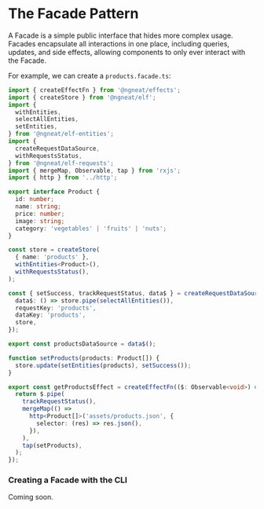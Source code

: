 # The Facade Pattern

A Facade is a simple public interface that hides more complex usage. Facades encapsulate all interactions in one place, including queries, updates, and side effects, allowing components to only ever interact with the Facade.

For example, we can create a `products.facade.ts`:

```ts title="products.facade.ts"
import { createEffectFn } from '@ngneat/effects';
import { createStore } from '@ngneat/elf';
import {
  withEntities,
  selectAllEntities,
  setEntities,
} from '@ngneat/elf-entities';
import {
  createRequestDataSource,
  withRequestsStatus,
} from '@ngneat/elf-requests';
import { mergeMap, Observable, tap } from 'rxjs';
import { http } from '../http';

export interface Product {
  id: number;
  name: string;
  price: number;
  image: string;
  category: 'vegetables' | 'fruits' | 'nuts';
}

const store = createStore(
  { name: 'products' },
  withEntities<Product>(),
  withRequestsStatus(),
);

const { setSuccess, trackRequestStatus, data$ } = createRequestDataSource({
  data$: () => store.pipe(selectAllEntities()),
  requestKey: 'products',
  dataKey: 'products',
  store,
});

export const productsDataSource = data$();

function setProducts(products: Product[]) {
  store.update(setEntities(products), setSuccess());
}

export const getProductsEffect = createEffectFn(($: Observable<void>) => {
  return $.pipe(
    trackRequestStatus(),
    mergeMap(() =>
      http<Product[]>('assets/products.json', {
        selector: (res) => res.json(),
      }),
    ),
    tap(setProducts),
  );
});
```

### Creating a Facade with the CLI

Coming soon.

